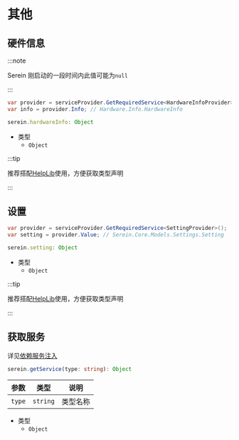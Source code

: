 # 其他


## 硬件信息

:::note

Serein 刚启动的一段时间内此值可能为`null`

:::

<Tabs groupId="lang">

<TabItem value="cs" label="C#" >

```cs
var provider = serviceProvider.GetRequiredService<HardwareInfoProvider>();
var info = provider.Info; // Hardware.Info.HardwareInfo
```

</TabItem>

<TabItem value="js" label="JavaScript" >

```ts
serein.hardwareInfo: Object
```

- 类型
  - `Object`

:::tip

推荐搭配[HelpLib](../js/#开发助手)使用，方便获取类型声明

:::

</TabItem>

</Tabs>

## 设置


<Tabs groupId="lang">

<TabItem value="cs" label="C#" >

```cs
var provider = serviceProvider.GetRequiredService<SettingProvider>();
var setting = provider.Value; // Serein.Core.Models.Settings.Setting
```

</TabItem>

<TabItem value="js" label="JavaScript" >

```ts
serein.setting: Object
```

- 类型
  - `Object`

:::tip

推荐搭配[HelpLib](../js/#开发助手)使用，方便获取类型声明

:::

</TabItem>

</Tabs>

## 获取服务


<Tabs groupId="lang">

<TabItem value="cs" label="C#" >

详见[依赖服务注入](../net/injection)

</TabItem>

<TabItem value="js" label="JavaScript" >

```ts
serein.getService(type: string): Object
```

| 参数   | 类型     | 说明     |
| ------ | -------- | ------- |
| `type` | `string` | 类型名称 |

- 类型
  - `Object`

</TabItem>

</Tabs>